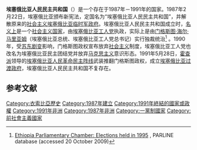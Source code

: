 {{Infobox country
|native_name            = የኢትዮጵያ ሕዝባዊ ዲሞክራሲያዊ ሪፐብሊክ<br/>ye-Ītyōṗṗyā Həzbāwī Dīmōkrāsīyāwī Rīpeblīk
|conventional_long_name = 埃塞俄比亚人民民主共和国
|common_name            = 埃塞俄比亚
|era                    = [[冷战|冷战]]
|government_type        = [[威权统治|威权统治]]下的[[单一制|单一制]][[一党制|一党制]][[社会主义国家|社会主义国家]]<ref>.https://www.jstor.org/stable/43660324?seq=1#page_scan_tab_contents</ref>
|event_start            = [[1987年埃塞俄比亚宪法|宪法颁布]]
|date_start             = 2月22日
|year_start             = 1987年
|event_end              = [[埃塞俄比亚内战|叛军攻克亚的斯亚贝巴]]
|date_end               = 5月28日
|year_end               = 1991年
|
|p1                     = 社会主义埃塞俄比亚临时军政府
|flag_p1                = Flag of Ethiopia (1975–1987).svg
|s1	                = 埃塞俄比亚过渡政府
|flag_s1                = Flag of Ethiopia (1991-1996).svg
|
|image_flag             = Flag of Ethiopia (1987–1991).svg
|image_coat             = Emblem of the Peoples' Democratic Republic of Ethiopia.svg
|symbol                 = 埃塞俄比亚国徽
|symbol_type            = 国徽
|image_map              = pdr ethiopia.png
|image_map_caption      = 1991年的埃塞俄比亚人民民主共和国
|
|national_anthem        = ''[[埃塞俄比亚，埃塞俄比亚，埃塞俄比亚是第一|Ītyoṗya, Ītyoṗya, Ītyoṗya, qidä mī]]''<ref>[http://www.nationalanthems.info/et-92.htm www.nationalanthems.info]</ref><br/>ኢትዮጵያ, ኢትዮጵያ, ኢትዮጵያ ቂዳ ሚ<br/>{{small|“埃塞俄比亚，埃塞俄比亚，埃塞俄比亚是第一”}}
|capital                = [[亚的斯亚贝巴|亚的斯亚贝巴]]
|largest_city = capital
|official_languages       = [[阿姆哈拉语|阿姆哈拉语]]
|currency               = [[埃塞俄比亚比尔|埃塞俄比亚比尔]]（[[ISO_4217|ETB]]）
|
|leader1                = [[门格斯图·海尔·马里亚姆|门格斯图·海尔·马里亚姆]]
|year_leader1           = 1987–1991
|title_leader           = [[埃塞俄比亚工人党|埃塞俄比亚工人党总书记]]
|
|representative1        = [[门格斯图·海尔·马里亚姆|门格斯图·海尔·马里亚姆]]
|year_representative1   = 1987–1991
|representative2        = [[特斯法耶·加布雷·基丹|特斯法耶·加布雷·基丹]]
|year_representative2   = 1991
|title_representative   = [[埃塞俄比亚总统|总统]]
|
|deputy1                = [[菲克雷·塞拉西·沃格德雷斯|菲克雷·塞拉西·沃格德雷斯]]
|year_deputy1           = 1987–1989
|deputy2                = [[海鲁·伊梅努|海鲁·伊梅努]]（代理）
|year_deputy2           = 1989–1991
|deputy3                = [[特斯法耶·丁卡|特斯法耶·丁卡]]（代理）
|year_deputy3           = 1991
|title_deputy           = [[埃塞俄比亚总理|总理]]
|
|legislature            = 国民议会
|
|stat_year1             = 1987年<ref name="CIA1987">[https://archive.org/stream/worldfactbook87nati#page/74/mode/2up The World Factbook 1987]</ref>
|stat_area1             = 1221900
|stat_pop1              = 46,706,229
|stat_year2             = 1990年<ref name="CIA1990">[https://archive.org/stream/worldfactbook90natiilli#page/94/mode/2up The World Factbook 1990]</ref>
|stat_area2             = 1221900
|stat_pop2              = 51,666,622
|
|calling_code           = 251
|today                  = {{flag|Eritrea}}<br />{{flag|Ethiopia}}
}}
'''埃塞俄比亚人民民主共和国'''（{{lang-am|የኢትዮጵያ ሕዝባዊ ዲሞክራሲያዊ ሪፐብሊክ|ye-Ītyōṗṗyā Həzbāwī Dīmōkrāsīyāwī Rīpeblīk}}）是一个存在于1987年－1991年的国家。1987年2月22日，埃塞俄比亚颁布新宪法，定国名为“埃塞俄比亚人民民主共和国”，并解散原来的[[社会主义埃塞俄比亚临时军政府|社会主义埃塞俄比亚临时军政府]]。埃塞俄比亚人民民主共和国成立时，[[名义上|名义上]]是一个[[社会主义国家|社会主义国家]]，由[[埃塞俄比亚工人党|埃塞俄比亚工人党]]执政，实际上是由[[门格斯图·海尔·马里亚姆|门格斯图·海尔·马里亚姆]]（埃塞俄比亚总统、埃塞俄比亚工人党总书记）实行独裁统治<ref>[http://www.ipu.org/parline-e/reports/arc/ETHIOPIA_1987_E.PDF Ethiopia Parliamentary Chamber: Elections held in 1995] {{Wayback|url=http://www.ipu.org/parline-e/reports/arc/ETHIOPIA_1987_E.PDF |date=20160303192653 }}, PARLINE database (accessed 20 October 2009)</ref> 。1990年，受[[苏东剧变|苏东剧变]]影响，门格斯图政权宣布放弃[[社会主义|社会主义]]制度，埃塞俄比亚工人党也改名为埃塞俄比亚民主团结党并放弃[[马克思主义|马克思主义]]意识形态。1991年5月28日，[[霍查派|霍查派]]领导的[[埃塞俄比亚人民革命民主阵线|埃塞俄比亚人民革命民主阵线]]武装推翻门格斯图政权，成立[[埃塞俄比亚过渡政府|埃塞俄比亚过渡政府]]，埃塞俄比亚人民民主共和国不复存在。

==参考文献==
{{reflist}}
{{经济互助委员会}}
{{People's republic}}
{{社会主义国家}}
[[Category:衣索比亞歷史|Category:衣索比亞歷史]]
[[Category:1987年建立|Category:1987年建立]]
[[Category:1991年終結的國家或政權|Category:1991年終結的國家或政權]]
[[Category:1991年非洲|Category:1991年非洲]]
[[Category:1987年非洲|Category:1987年非洲]]
[[Category:一黨制國家|Category:一黨制國家]]
[[Category:前社會主義國家|Category:前社會主義國家]]